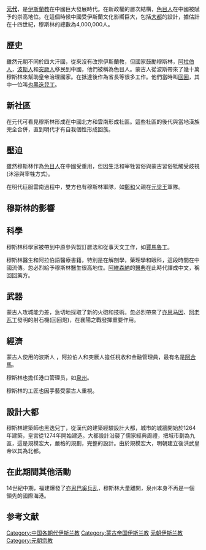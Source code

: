 {{中国伊斯兰教}}
'''[[元代|元代]]'''，是[[伊斯蘭教|伊斯蘭教]]在中國巨大發展時代。在新政權的層次結構，[[色目人|色目人]]在中國被賦予的崇高地位。在這個時候中國受伊斯蘭文化影嚮巨大，包括[[大都|大都]]的設計，據估計在十四世紀，穆斯林的總數為4,000,000人。

== 歷史 ==
雖然元朝不同於四大汗國，從來沒有改宗伊斯蘭教，但國家鼓勵穆斯林，[[阿拉伯人|阿拉伯人]]，[[波斯人|波斯人]]和[[突厥人|突厥人]]移民到中國，他們被稱為色目人。蒙古人從波斯帶來了幾十萬穆斯林來幫助皇帝治理國家。在抵達後作為省長等很多工作。他們當時叫[[回回|回回]]，其中一位叫[[也黑迭兒丁|也黑迭兒丁]]。

== 新社區 ==
在元代可看見穆斯林形成在中國北方和雲南形成社區。這些社區的後代與當地漢族完全合併，直到明代才有自我個性形成回族。

== 壓迫 ==
雖然穆斯林作為[[色目人|色目人]]在中國受重用，但因生活和宰牲習俗與蒙古習俗牴觸受歧視(沐浴與宰牲方式)。

在明代征服雲南過程中，雙方也有穆斯林軍隊，如[[鄭和|鄭和]]父親在[[元梁王|元梁王]]軍隊。

== 穆斯林的影響 ==
== 科學 ==
穆斯林科學家被帶到中原參與製訂暦法和從事天文工作，如[[賈馬魯丁|賈馬魯丁]]。

穆斯林醫生和阿拉伯語醫療書籍，特別是在解剖學，藥理學和眼科，這段時間在中國流傳。忽必烈給予穆斯林醫生很高地位。[[阿維森納|阿維森納]]的[[醫典|醫典]]在此時代譯成中文，稱回回藥方。

== 武器 ==
蒙古人攻城能力差，急切地採取了新的火砲和技術。忽必烈帶來了[[亦思马因|亦思马因]]、[[阿老瓦丁|阿老瓦丁]]發明的射石機(回回炮)，在襄陽之戰發揮重要作用。

== 經濟 ==
蒙古人使用的波​​斯人 ​​，阿拉伯人和突厥人擔任稅收和金融管理員，最有名是[[阿合馬|阿合馬]]。

穆斯林也擔任港口管理员，如[[泉州|泉州]]。

穆斯林的工匠也因手藝受蒙古人重視。

== 設計大都 ==
穆斯林建築師也黑迭兒丁，從漢代的建築經驗設計大都，城市的城牆開始於1264年建築，皇宮從1274年開始建造。大都設計沿襲了儒家經典周禮，把城市劃為九區，這是規模宏大，嚴格的規劃，完整的設計。由於規模宏大，明朝建立後洪武皇帝以其為北都。

== 在此期間其他活動 ==
14世紀中期，福建爆發了[[亦思巴奚兵乱|亦思巴奚兵乱]]，穆斯林大量離開，泉州本身不再是一個領先的國際海港。

== 参考文献 ==
{{Reflist}}

[[Category:中国各朝代伊斯兰教|Category:中国各朝代伊斯兰教]]
[[Category:蒙古帝国伊斯兰教|Category:蒙古帝国伊斯兰教]]
[[Category:元朝伊斯兰教|]]
[[Category:元朝宗教|Category:元朝宗教]]